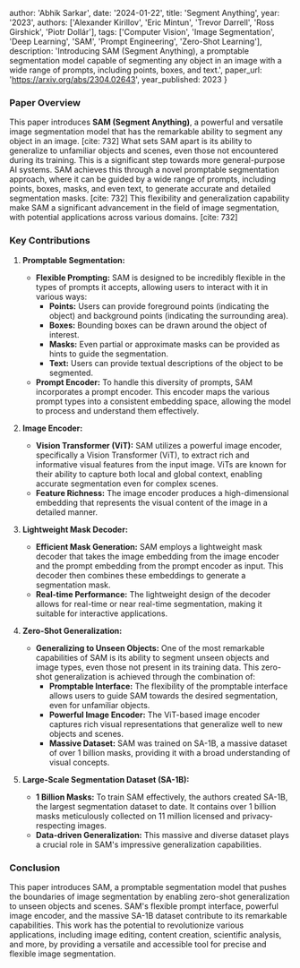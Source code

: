 
  author: 'Abhik Sarkar',
  date: '2024-01-22',
  title: 'Segment Anything',
  year: '2023',
  authors: ['Alexander Kirillov', 'Eric Mintun', 'Trevor Darrell', 'Ross Girshick', 'Piotr Dollár'],
  tags: ['Computer Vision', 'Image Segmentation', 'Deep Learning', 'SAM', 'Prompt Engineering', 'Zero-Shot Learning'],
  description: 'Introducing SAM (Segment Anything), a promptable segmentation model capable of segmenting any object in an image with a wide range of prompts, including points, boxes, and text.',
  paper_url: 'https://arxiv.org/abs/2304.02643',
  year_published: 2023
}


### Paper Overview

This paper introduces **SAM (Segment Anything)**, a powerful and versatile image segmentation model that has the remarkable ability to segment any object in an image. [cite: 732]  What sets SAM apart is its ability to generalize to unfamiliar objects and scenes, even those not encountered during its training. This is a significant step towards more general-purpose AI systems. SAM achieves this through a novel promptable segmentation approach, where it can be guided by a wide range of prompts, including points, boxes, masks, and even text, to generate accurate and detailed segmentation masks. [cite: 732] This flexibility and generalization capability make SAM a significant advancement in the field of image segmentation, with potential applications across various domains. [cite: 732]

### Key Contributions

1. **Promptable Segmentation:**
   - **Flexible Prompting:** SAM is designed to be incredibly flexible in the types of prompts it accepts, allowing users to interact with it in various ways:
     - **Points:**  Users can provide foreground points (indicating the object) and background points (indicating the surrounding area).
     - **Boxes:** Bounding boxes can be drawn around the object of interest.
     - **Masks:**  Even partial or approximate masks can be provided as hints to guide the segmentation.
     - **Text:**  Users can provide textual descriptions of the object to be segmented.
   - **Prompt Encoder:** To handle this diversity of prompts, SAM incorporates a prompt encoder. This encoder maps the various prompt types into a consistent embedding space, allowing the model to process and understand them effectively.

2. **Image Encoder:**
   - **Vision Transformer (ViT):** SAM utilizes a powerful image encoder, specifically a Vision Transformer (ViT), to extract rich and informative visual features from the input image. ViTs are known for their ability to capture both local and global context, enabling accurate segmentation even for complex scenes.
   - **Feature Richness:**  The image encoder produces a high-dimensional embedding that represents the visual content of the image in a detailed manner.

3. **Lightweight Mask Decoder:**
   - **Efficient Mask Generation:**  SAM employs a lightweight mask decoder that takes the image embedding from the image encoder and the prompt embedding from the prompt encoder as input. This decoder then combines these embeddings to generate a segmentation mask.
   - **Real-time Performance:** The lightweight design of the decoder allows for real-time or near real-time segmentation, making it suitable for interactive applications.

4. **Zero-Shot Generalization:**
   - **Generalizing to Unseen Objects:** One of the most remarkable capabilities of SAM is its ability to segment unseen objects and image types, even those not present in its training data. This zero-shot generalization is achieved through the combination of:
      - **Promptable Interface:** The flexibility of the promptable interface allows users to guide SAM towards the desired segmentation, even for unfamiliar objects.
      - **Powerful Image Encoder:** The ViT-based image encoder captures rich visual representations that generalize well to new objects and scenes.
      - **Massive Dataset:** SAM was trained on SA-1B, a massive dataset of over 1 billion masks, providing it with a broad understanding of visual concepts.

5. **Large-Scale Segmentation Dataset (SA-1B):**
   - **1 Billion Masks:** To train SAM effectively, the authors created SA-1B, the largest segmentation dataset to date. It contains over 1 billion masks meticulously collected on 11 million licensed and privacy-respecting images.
   - **Data-driven Generalization:**  This massive and diverse dataset plays a crucial role in SAM's impressive generalization capabilities.

### Conclusion

This paper introduces SAM, a promptable segmentation model that pushes the boundaries of image segmentation by enabling zero-shot generalization to unseen objects and scenes. SAM's flexible prompt interface, powerful image encoder, and the massive SA-1B dataset contribute to its remarkable capabilities. This work has the potential to revolutionize various applications, including image editing, content creation, scientific analysis, and more, by providing a versatile and accessible tool for precise and flexible image segmentation.